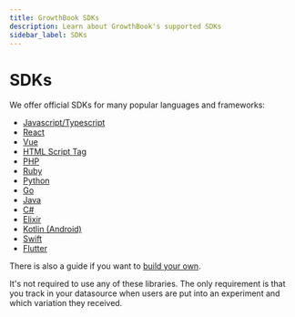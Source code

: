 ```yaml
---
title: GrowthBook SDKs
description: Learn about GrowthBook's supported SDKs
sidebar_label: SDKs
---
```


# SDKs

We offer official SDKs for many popular languages and frameworks:

- [Javascript/Typescript](/lib/js)
- [React](/lib/react)
- [Vue](/lib/vue)
- [HTML Script Tag](/lib/script-tag)
- [PHP](/lib/php)
- [Ruby](/lib/ruby)
- [Python](/lib/python)
- [Go](/lib/go)
- [Java](/lib/java)
- [C#](/lib/csharp)
- [Elixir](/lib/elixir)
- [Kotlin (Android)](/lib/kotlin)
- [Swift](/lib/swift)
- [Flutter](/lib/flutter)

There is also a guide if you want to [build your own](/lib/build-your-own).

It's not required to use any of these libraries. The only requirement is that you track in your datasource when users are put into an experiment and which variation they received.
